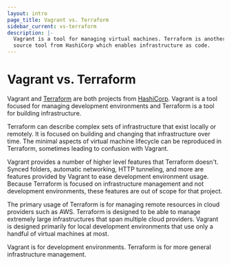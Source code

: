 ```yaml
---
layout: intro
page_title: Vagrant vs. Terraform
sidebar_current: vs-terraform
description: |-
  Vagrant is a tool for managing virtual machines. Terraform is another open
  source tool from HashiCorp which enables infrastructure as code.
---
```


# Vagrant vs. Terraform

Vagrant and [Terraform][terraform] are both projects from [HashiCorp][hashicorp].
Vagrant is a tool focused for managing development environments and
Terraform is a tool for building infrastructure.

Terraform can describe complex sets of infrastructure that exist
locally or remotely. It is focused on building and changing that infrastructure
over time. The minimal aspects of virtual machine lifecycle can be reproduced
in Terraform, sometimes leading to confusion with Vagrant.

Vagrant provides a number of higher level features that Terraform doesn't.
Synced folders, automatic networking, HTTP tunneling, and more are features
provided by Vagrant to ease development environment usage. Because Terraform
is focused on infrastructure management and not development environments,
these features are out of scope for that project.

The primary usage of Terraform is for managing remote resources in cloud
providers such as AWS. Terraform is designed to be able to manage extremely
large infrastructures that span multiple cloud providers. Vagrant is designed
primarily for local development environments that use only a handful of
virtual machines at most.

Vagrant is for development environments. Terraform is for more general
infrastructure management.

[hashicorp]: https://www.hashicorp.com
[terraform]: https://www.terraform.io
